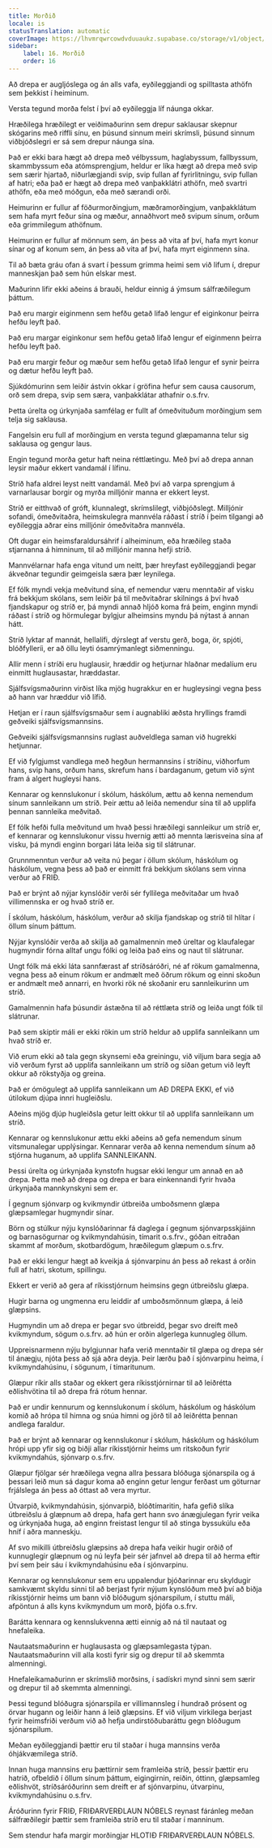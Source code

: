 ```yaml
---
title: Morðið
locale: is
statusTranslation: automatic
coverImage: https://lhvmrqwrcowdvduuaukz.supabase.co/storage/v1/object/public/strapi-uploads/small_cover-educacion-fundamental.webp-2d51a7828a2b1309555be27f7e2a61a0.webp
sidebar:
    label: 16. Morðið
    order: 16
---
```

Að drepa er augljóslega og án alls vafa, eyðileggjandi og spilltasta athöfn sem þekkist í heiminum.

Versta tegund morða felst í því að eyðileggja líf náunga okkar.

Hræðilega hræðilegt er veiðimaðurinn sem drepur saklausar skepnur skógarins með riffli sínu, en þúsund sinnum meiri skrímsli, þúsund sinnum viðbjóðslegri er sá sem drepur náunga sína.

Það er ekki bara hægt að drepa með vélbyssum, haglabyssum, fallbyssum, skammbyssum eða atómsprengjum, heldur er líka hægt að drepa með svip sem særir hjartað, niðurlægjandi svip, svip fullan af fyrirlitningu, svip fullan af hatri; eða það er hægt að drepa með vanþakklátri athöfn, með svartri athöfn, eða með móðgun, eða með særandi orði.

Heimurinn er fullur af föðurmorðingjum, mæðramorðingjum, vanþakklátum sem hafa myrt feður sína og mæður, annaðhvort með svipum sínum, orðum eða grimmilegum athöfnum.

Heimurinn er fullur af mönnum sem, án þess að vita af því, hafa myrt konur sínar og af konum sem, án þess að vita af því, hafa myrt eiginmenn sína.

Til að bæta gráu ofan á svart í þessum grimma heimi sem við lifum í, drepur manneskjan það sem hún elskar mest.

Maðurinn lifir ekki aðeins á brauði, heldur einnig á ýmsum sálfræðilegum þáttum.

Það eru margir eiginmenn sem hefðu getað lifað lengur ef eiginkonur þeirra hefðu leyft það.

Það eru margar eiginkonur sem hefðu getað lifað lengur ef eiginmenn þeirra hefðu leyft það.

Það eru margir feður og mæður sem hefðu getað lifað lengur ef synir þeirra og dætur hefðu leyft það.

Sjúkdómurinn sem leiðir ástvin okkar í gröfina hefur sem causa causorum, orð sem drepa, svip sem særa, vanþakklátar athafnir o.s.frv.

Þetta úrelta og úrkynjaða samfélag er fullt af ómeðvituðum morðingjum sem telja sig saklausa.

Fangelsin eru full af morðingjum en versta tegund glæpamanna telur sig saklausa og gengur laus.

Engin tegund morða getur haft neina réttlætingu. Með því að drepa annan leysir maður ekkert vandamál í lífinu.

Stríð hafa aldrei leyst neitt vandamál. Með því að varpa sprengjum á varnarlausar borgir og myrða milljónir manna er ekkert leyst.

Stríð er eitthvað of gróft, klunnalegt, skrímslilegt, viðbjóðslegt. Milljónir sofandi, ómeðvitaðra, heimskulegra mannvéla ráðast í stríð í þeim tilgangi að eyðileggja aðrar eins milljónir ómeðvitaðra mannvéla.

Oft dugar ein heimsfaraldursáhrif í alheiminum, eða hræðileg staða stjarnanna á himninum, til að milljónir manna hefji stríð.

Mannvélarnar hafa enga vitund um neitt, þær hreyfast eyðileggjandi þegar ákveðnar tegundir geimgeisla særa þær leynilega.

Ef fólk myndi vekja meðvitund sína, ef nemendur væru menntaðir af visku frá bekkjum skólans, sem leiðir þá til meðvitaðrar skilnings á því hvað fjandskapur og stríð er, þá myndi annað hljóð koma frá þeim, enginn myndi ráðast í stríð og hörmulegar bylgjur alheimsins myndu þá nýtast á annan hátt.

Stríð lyktar af mannát, hellalífi, dýrslegt af verstu gerð, boga, ör, spjóti, blóðfylleríi, er að öllu leyti ósamrýmanlegt siðmenningu.

Allir menn í stríði eru huglausir, hræddir og hetjurnar hlaðnar medalíum eru einmitt huglausastar, hræddastar.

Sjálfsvígsmaðurinn virðist líka mjög hugrakkur en er hugleysingi vegna þess að hann var hræddur við lífið.

Hetjan er í raun sjálfsvígsmaður sem í augnabliki æðsta hryllings framdi geðveiki sjálfsvígsmannsins.

Geðveiki sjálfsvígsmannsins ruglast auðveldlega saman við hugrekki hetjunnar.

Ef við fylgjumst vandlega með hegðun hermannsins í stríðinu, viðhorfum hans, svip hans, orðum hans, skrefum hans í bardaganum, getum við sýnt fram á algert hugleysi hans.

Kennarar og kennslukonur í skólum, háskólum, ættu að kenna nemendum sínum sannleikann um stríð. Þeir ættu að leiða nemendur sína til að upplifa þennan sannleika meðvitað.

Ef fólk hefði fulla meðvitund um hvað þessi hræðilegi sannleikur um stríð er, ef kennarar og kennslukonur vissu hvernig ætti að mennta lærisveina sína af visku, þá myndi enginn borgari láta leiða sig til slátrunar.

Grunnmenntun verður að veita nú þegar í öllum skólum, háskólum og háskólum, vegna þess að það er einmitt frá bekkjum skólans sem vinna verður að FRIÐ.

Það er brýnt að nýjar kynslóðir verði sér fyllilega meðvitaðar um hvað villimennska er og hvað stríð er.

Í skólum, háskólum, háskólum, verður að skilja fjandskap og stríð til hlítar í öllum sínum þáttum.

Nýjar kynslóðir verða að skilja að gamalmennin með úreltar og klaufalegar hugmyndir fórna alltaf ungu fólki og leiða það eins og naut til slátrunar.

Ungt fólk má ekki láta sannfærast af stríðsáróðri, né af rökum gamalmenna, vegna þess að einum rökum er andmælt með öðrum rökum og einni skoðun er andmælt með annarri, en hvorki rök né skoðanir eru sannleikurinn um stríð.

Gamalmennin hafa þúsundir ástæðna til að réttlæta stríð og leiða ungt fólk til slátrunar.

Það sem skiptir máli er ekki rökin um stríð heldur að upplifa sannleikann um hvað stríð er.

Við erum ekki að tala gegn skynsemi eða greiningu, við viljum bara segja að við verðum fyrst að upplifa sannleikann um stríð og síðan getum við leyft okkur að rökstyðja og greina.

Það er ómögulegt að upplifa sannleikann um AÐ DREPA EKKI, ef við útilokum djúpa innri hugleiðslu.

Aðeins mjög djúp hugleiðsla getur leitt okkur til að upplifa sannleikann um stríð.

Kennarar og kennslukonur ættu ekki aðeins að gefa nemendum sínum vitsmunalegar upplýsingar. Kennarar verða að kenna nemendum sínum að stjórna huganum, að upplifa SANNLEIKANN.

Þessi úrelta og úrkynjaða kynstofn hugsar ekki lengur um annað en að drepa. Þetta með að drepa og drepa er bara einkennandi fyrir hvaða úrkynjaða mannkynskyni sem er.

Í gegnum sjónvarp og kvikmyndir útbreiða umboðsmenn glæpa glæpsamlegar hugmyndir sínar.

Börn og stúlkur nýju kynslóðarinnar fá daglega í gegnum sjónvarpsskjáinn og barnasögurnar og kvikmyndahúsin, tímarit o.s.frv., góðan eitraðan skammt af morðum, skotbardögum, hræðilegum glæpum o.s.frv.

Það er ekki lengur hægt að kveikja á sjónvarpinu án þess að rekast á orðin full af hatri, skotum, spillingu.

Ekkert er verið að gera af ríkisstjórnum heimsins gegn útbreiðslu glæpa.

Hugir barna og ungmenna eru leiddir af umboðsmönnum glæpa, á leið glæpsins.

Hugmyndin um að drepa er þegar svo útbreidd, þegar svo dreift með kvikmyndum, sögum o.s.frv. að hún er orðin algerlega kunnugleg öllum.

Uppreisnarmenn nýju bylgjunnar hafa verið menntaðir til glæpa og drepa sér til ánægju, njóta þess að sjá aðra deyja. Þeir lærðu það í sjónvarpinu heima, í kvikmyndahúsinu, í sögunum, í tímaritunum.

Glæpur ríkir alls staðar og ekkert gera ríkisstjórnirnar til að leiðrétta eðlishvötina til að drepa frá rótum hennar.

Það er undir kennurum og kennslukonum í skólum, háskólum og háskólum komið að hrópa til himna og snúa himni og jörð til að leiðrétta þennan andlega faraldur.

Það er brýnt að kennarar og kennslukonur í skólum, háskólum og háskólum hrópi upp yfir sig og biðji allar ríkisstjórnir heims um ritskoðun fyrir kvikmyndahús, sjónvarp o.s.frv.

Glæpur fjölgar sér hræðilega vegna allra þessara blóðuga sjónarspila og á þessari leið mun sá dagur koma að enginn getur lengur ferðast um göturnar frjálslega án þess að óttast að vera myrtur.

Útvarpið, kvikmyndahúsin, sjónvarpið, blóðtímaritin, hafa gefið slíka útbreiðslu á glæpnum að drepa, hafa gert hann svo ánægjulegan fyrir veika og úrkynjaða huga, að enginn freistast lengur til að stinga byssukúlu eða hníf í aðra manneskju.

Af svo mikilli útbreiðslu glæpsins að drepa hafa veikir hugir orðið of kunnuglegir glæpnum og nú leyfa þeir sér jafnvel að drepa til að herma eftir því sem þeir sáu í kvikmyndahúsinu eða í sjónvarpinu.

Kennarar og kennslukonur sem eru uppalendur þjóðarinnar eru skyldugir samkvæmt skyldu sinni til að berjast fyrir nýjum kynslóðum með því að biðja ríkisstjórnir heims um bann við blóðugum sjónarspilum, í stuttu máli, afpöntun á alls kyns kvikmyndum um morð, þjófa o.s.frv.

Barátta kennara og kennslukvenna ætti einnig að ná til nautaat og hnefaleika.

Nautaatsmaðurinn er huglausasta og glæpsamlegasta týpan. Nautaatsmaðurinn vill alla kosti fyrir sig og drepur til að skemmta almenningi.

Hnefaleikamaðurinn er skrímslið morðsins, í sadískri mynd sinni sem særir og drepur til að skemmta almenningi.

Þessi tegund blóðugra sjónarspila er villimannsleg í hundrað prósent og örvar hugann og leiðir hann á leið glæpsins. Ef við viljum virkilega berjast fyrir heimsfriði verðum við að hefja undirstöðubaráttu gegn blóðugum sjónarspilum.

Meðan eyðileggjandi þættir eru til staðar í huga mannsins verða óhjákvæmilega stríð.

Innan huga mannsins eru þættirnir sem framleiða stríð, þessir þættir eru hatrið, ofbeldið í öllum sínum þáttum, eigingirnin, reiðin, óttinn, glæpsamleg eðlishvöt, stríðsáróðurinn sem dreift er af sjónvarpinu, útvarpinu, kvikmyndahúsinu o.s.frv.

Áróðurinn fyrir FRIÐ, FRIÐARVERÐLAUN NÓBELS reynast fáránleg meðan sálfræðilegir þættir sem framleiða stríð eru til staðar í manninum.

Sem stendur hafa margir morðingjar HLOTIÐ FRIÐARVERÐLAUN NÓBELS.

